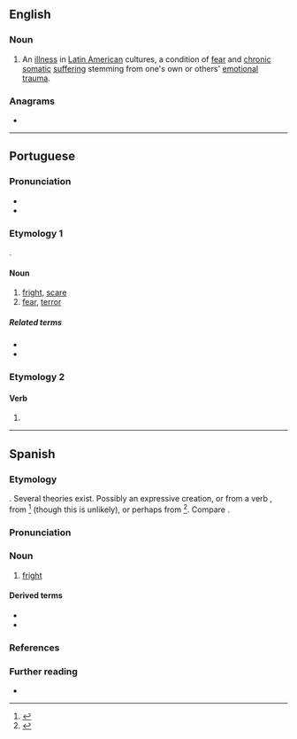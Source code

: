 ==English==
{{wikipedia}}

===Noun===
{{en-noun|-}}

# An [[illness]] in [[Latin American]] cultures, a condition of [[fear]] and [[chronic]] [[somatic]] [[suffering]] stemming from one's own or others' [[emotional]] [[trauma]].

===Anagrams===
* {{anagrams|en|a=osstu|SOTUs|Sutos|ousts}}

----

==Portuguese==

===Pronunciation===
{{pt-IPA}}
* {{rhymes|pt|ustu|q1=Brazil|uʃtu|q2=Portugal, Rio de Janeiro|s=2}}
* {{hyph|pt|sus|to}}

===Etymology 1===
{{deverbal|pt|sustar}}.

====Noun====
{{pt-noun|m}}

# [[fright]], [[scare]]
# [[fear]], [[terror]]

=====Related terms=====
* {{l|pt|assustar}}
* {{l|pt|sustar}}

===Etymology 2===

====Verb====
{{head|pt|verb form}}

# {{inflection of|pt|sustar||1|s|pres|indc}}

----

==Spanish==

===Etymology===
{{unk|es|title=Uncertain}}. Several theories exist. Possibly an expressive creation, or from a verb {{m|es||*sustar}}, from {{der|es|la|suscitāre}}<ref>{{R:es:DRAE|entry=susto|id=Yq81p46}}</ref> (though this is unlikely), or perhaps from {{m|la|substāre}}<ref>{{R:es:DCECH}}</ref>. Compare {{cog|pt|susto}}.

===Pronunciation===
{{es-IPA}}

===Noun===
{{es-noun|m}}

# [[fright]]

====Derived terms====
* {{l|es|asustar}}
* {{l|es|no ganar para sustos}}

===References===
<references/>

===Further reading===
* {{R:es:DRAE}}

{{C|es|Fear}}